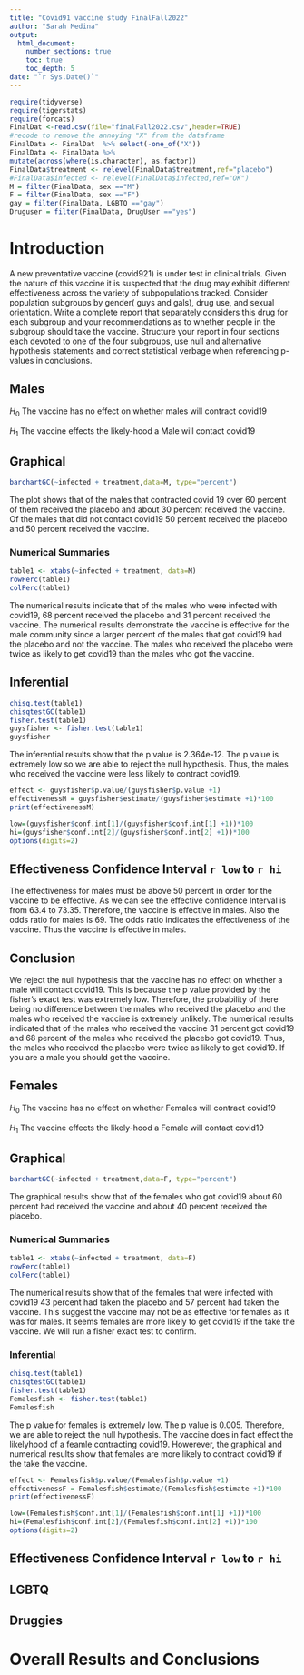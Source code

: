 ```yaml
---
title: "Covid91 vaccine study FinalFall2022"
author: "Sarah Medina"
output: 
  html_document:
    number_sections: true
    toc: true
    toc_depth: 5
date: "`r Sys.Date()`" 
---
```


```r
require(tidyverse)
require(tigerstats)
require(forcats)
FinalDat <-read.csv(file="finalFall2022.csv",header=TRUE)
#recode to remove the annoying "X" from the dataframe
FinalData <- FinalDat  %>% select(-one_of("X"))
FinalData <- FinalData %>%
mutate(across(where(is.character), as.factor))
FinalData$treatment <- relevel(FinalData$treatment,ref="placebo")
#FinalData$infected <- relevel(FinalData$infected,ref="OK")
M = filter(FinalData, sex =="M")
F = filter(FinalData, sex =="F")
gay = filter(FinalData, LGBTQ =="gay")
Druguser = filter(FinalData, DrugUser =="yes")
```

# Introduction

A new  preventative vaccine (covid921) is under test in clinical trials. Given the nature of this vaccine it is suspected that the drug may exhibit different effectiveness across the variety of subpopulations tracked. Consider population subgroups by gender( guys and gals), drug use, and sexual orientation. Write a complete report that separately considers this drug for each subgroup and your recommendations as to whether people in the subgroup should take the vaccine. Structure your report in four sections each devoted to one of the four subgroups, use null and alternative hypothesis statements and correct statistical verbage when referencing p-values in conclusions.

## Males

$H_0$ The vaccine has no effect on whether males will contract covid19

$H_1$ The vaccine effects the likely-hood a Male will contact covid19

## Graphical 

```r
barchartGC(~infected + treatment,data=M, type="percent")

```

The plot shows that of the males that contracted covid 19 over 60 percent of them received the placebo and about 30 percent received the vaccine. Of the males that did not contact covid19 50 percent received the placebo and 50 percent received the vaccine. 

### Numerical Summaries  

```r
table1 <- xtabs(~infected + treatment, data=M)
rowPerc(table1)
colPerc(table1)
```
 The numerical results indicate that of the males who were infected with covid19, 68 percent received the placebo and 31 percent received the vaccine. The numerical results demonstrate the vaccine is effective for the male community since a larger percent of the males that got covid19 had the placebo and not the vaccine. The males who received the placebo were twice as likely to get covid19 than the males who got the vaccine. 

## Inferential  

```r
chisq.test(table1)
chisqtestGC(table1)
fisher.test(table1)
guysfisher <- fisher.test(table1)
guysfisher
```
The inferential results show that the p value is 2.364e-12. The p value is extremely low so we are able to reject the null hypothesis. Thus, the males who received the vaccine were less likely to contract covid19.


```r
effect <- guysfisher$p.value/(guysfisher$p.value +1)
effectivenessM = guysfisher$estimate/(guysfisher$estimate +1)*100
print(effectivenessM)                               
```



```r
low=(guysfisher$conf.int[1]/(guysfisher$conf.int[1] +1))*100
hi=(guysfisher$conf.int[2]/(guysfisher$conf.int[2] +1))*100
options(digits=2)
```

## Effectiveness Confidence Interval `r low`  to `r hi`

The effectiveness for males must be above 50 percent in order for the vaccine to be effective. As we can see the effective confidence Interval is from 63.4 to 73.35. Therefore, the vaccine is effective in males. Also the odds ratio for males is 69. The odds ratio indicates the effectiveness of the vaccine. Thus the vaccine is effective in males.


## Conclusion

We reject the null hypothesis that the vaccine has no effect on whether a male will contact covid19. This is because the p value provided by the fisher's exact test was extremely low. Therefore, the probability of there being no difference between the males who received the placebo and the males who received the vaccine is extremely unlikely. The numerical results indicated that of the males who received the vaccine 31 percent got covid19 and 68 percent of the males who received the placebo got covid19. Thus, the males who received the placebo were twice as likely to get covid19. If you are a male you should get the vaccine.  


## Females

$H_0$ The vaccine has no effect on whether Females will contract covid19

$H_1$ The vaccine effects the likely-hood a Female will contact covid19

## Graphical 

```r
barchartGC(~infected + treatment,data=F, type="percent")

```

The graphical results show that of the females who got covid19 about 60 percent had received the vaccine and about 40 percent received the placebo.


### Numerical Summaries  

```r
table1 <- xtabs(~infected + treatment, data=F)
rowPerc(table1)
colPerc(table1)
```

The numerical results show that of the females that were infected with covid19 43 percent had taken the placebo and 57 percent had taken the vaccine. This suggest the vaccine may not be as effective for females as it was for males. It seems females are more likely to get covid19 if the take the vaccine. We will run a fisher exact test to confirm.

### Inferential

```r
chisq.test(table1)
chisqtestGC(table1)
fisher.test(table1)
Femalesfish <- fisher.test(table1)
Femalesfish
```

The p value for females is extremely low. The p value is 0.005. Therefore, we are able to reject the null hypothesis. The vaccine does in fact effect the likelyhood of a feamle contracting covid19. Howerever, the graphical and numerical results show that females are more likely to contract covid19 if the take the vaccine.


```r
effect <- Femalesfish$p.value/(Femalesfish$p.value +1)
effectivenessF = Femalesfish$estimate/(Femalesfish$estimate +1)*100
print(effectivenessF)
```

```r
low=(Femalesfish$conf.int[1]/(Femalesfish$conf.int[1] +1))*100
hi=(Femalesfish$conf.int[2]/(Femalesfish$conf.int[2] +1))*100
options(digits=2)
```

## Effectiveness Confidence Interval `r low`  to `r hi`


## LGBTQ



## Druggies


# Overall Results and Conclusions